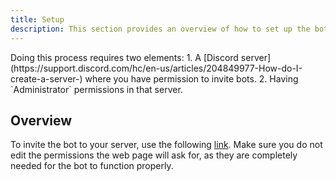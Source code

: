 ```yaml
---
title: Setup
description: This section provides an overview of how to set up the bot.
---
```


<Note type="warning" title="Warning">
  Doing this process requires two elements:
  1. A [Discord server](https://support.discord.com/hc/en-us/articles/204849977-How-do-I-create-a-server-) where you have permission to invite bots.
  2. Having `Administrator` permissions in that server.
</Note>

## Overview
To invite the bot to your server, use the following [link](https://discord.com/oauth2/authorize?client_id=1092967031525081118). Make sure you do not edit the permissions the web page will ask for, as they are completely needed for the bot to function properly.



